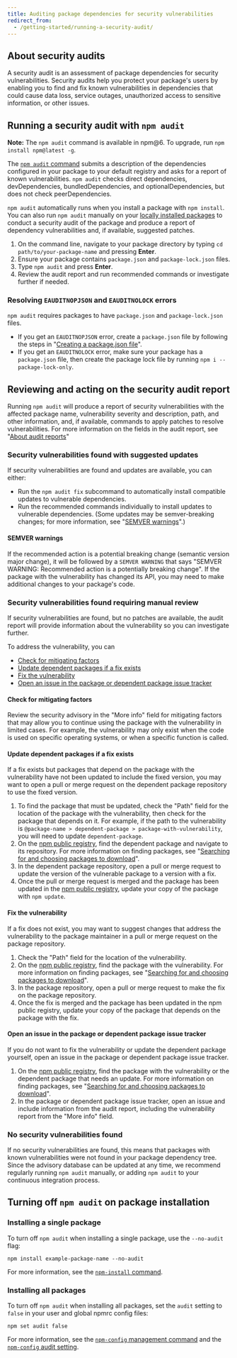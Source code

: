 ```yaml
---
title: Auditing package dependencies for security vulnerabilities
redirect_from:
  - /getting-started/running-a-security-audit/
---
```


## About security audits

A security audit is an assessment of package dependencies for security vulnerabilities. Security audits help you protect your package's users by enabling you to find and fix known vulnerabilities in dependencies that could cause data loss, service outages, unauthorized access to sensitive information, or other issues.

## Running a security audit with `npm audit`

<Note>

**Note:** The `npm audit` command is available in npm@6. To upgrade, run `npm install npm@latest -g`.

</Note>

The <a href="https://docs.npmjs.com/cli/audit">`npm audit` command</a> submits a description of the dependencies configured in your package to your default registry and asks for a report of known vulnerabilities. `npm audit` checks direct dependencies, devDependencies, bundledDependencies, and optionalDependencies, but does not check peerDependencies.

`npm audit` automatically runs when you install a package with `npm install`. You can also run `npm audit` manually on your [locally installed packages](downloading-and-installing-packages-locally) to conduct a security audit of the package and produce a report of dependency vulnerabilities and, if available, suggested patches.

1. On the command line, navigate to your package directory by typing `cd path/to/your-package-name` and pressing **Enter**.
2. Ensure your package contains `package.json` and `package-lock.json` files.
3. Type `npm audit` and press **Enter**.
4. Review the audit report and run recommended commands or investigate further if needed.

### Resolving `EAUDITNOPJSON` and `EAUDITNOLOCK` errors

`npm audit` requires packages to have `package.json` and `package-lock.json` files.

* If you get an `EAUDITNOPJSON` error, create a `package.json` file by following the steps in "[Creating a package.json file](creating-a-package-json-file)".
* If you get an `EAUDITNOLOCK` error, make sure your package has a `package.json` file, then create the package lock file by running `npm i --package-lock-only`.

## Reviewing and acting on the security audit report

Running `npm audit` will produce a report of security vulnerabilities with the affected package name, vulnerability severity and description, path, and other information, and, if available, commands to apply patches to resolve vulnerabilities. For more information on the fields in the audit report, see "[About audit reports](about-audit-reports)"

### Security vulnerabilities found with suggested updates

If security vulnerabilities are found and updates are available, you can either:

* Run the `npm audit fix` subcommand to automatically install compatible updates to vulnerable dependencies.
* Run the recommended commands individually to install updates to vulnerable dependencies. (Some updates may be semver-breaking changes; for more information, see "[SEMVER warnings](#semver-warnings)".)

<Screenshot src="/packages-and-modules/securing-your-code/audit-report-suggested-fixes.png" alt="Screenshot of command-line audit results with suggested fixes" />

#### SEMVER warnings

If the recommended action is a potential breaking change (semantic version major change), it will be followed by a `SEMVER WARNING` that says "SEMVER WARNING: Recommended action is a potentially breaking change". If the package with the vulnerability has changed its API, you may need to make additional changes to your package's code.

### Security vulnerabilities found requiring manual review

If security vulnerabilities are found, but no patches are available, the audit report will provide information about the vulnerability so you can investigate further.

<Screenshot src="/packages-and-modules/securing-your-code/audit-manual-review.png" alt="Screenshot of command-line audit results requiring a manual review" />

To address the vulnerability, you can

* [Check for mitigating factors](#check-for-mitigating-factors)
* [Update dependent packages if a fix exists](#update-dependent-packages-if-a-fix-exists)
* [Fix the vulnerability](#fix-the-vulnerability)
* [Open an issue in the package or dependent package issue tracker](#open-an-issue-in-the-package-or-dependent-package-issue-tracker)

#### Check for mitigating factors

Review the security advisory in the "More info" field for mitigating factors that may allow you to continue using the package with the vulnerability in limited cases. For example, the vulnerability may only exist when the code is used on specific operating systems, or when a specific function is called.

#### Update dependent packages if a fix exists

If a fix exists but packages that depend on the package with the vulnerability have not been updated to include the fixed version, you may want to open a pull or merge request on the dependent package repository to use the fixed version.

1. To find the package that must be updated, check the "Path" field for the location of the package with the vulnerability, then check for the package that depends on it. For example, if the path to the vulnerability is `@package-name > dependent-package > package-with-vulnerability`, you will need to update `dependent-package`.
2. On the [npm public registry](https://npmjs.com), find the dependent package and navigate to its repository. For more information on finding packages, see "[Searching for and choosing packages to download](searching-for-and-choosing-packages-to-download)".
3. In the dependent package repository, open a pull or merge request to update the version of the vulnerable package to a version with a fix.
4. Once the pull or merge request is merged and the package has been updated in the [npm public registry](https://npmjs.com), update your copy of the package with `npm update`.

#### Fix the vulnerability

If a fix does not exist, you may want to suggest changes that address the vulnerability to the package maintainer in a pull or merge request on the package repository.

1. Check the "Path" field for the location of the vulnerability.
2. On the [npm public registry](https://npmjs.com), find the package with the vulnerability. For more information on finding packages, see "[Searching for and choosing packages to download](searching-for-and-choosing-packages-to-download)".
3. In the package repository, open a pull or merge request to make the fix on the package repository.
4. Once the fix is merged and the package has been updated in the npm public registry, update your copy of the package that depends on the package with the fix.

#### Open an issue in the package or dependent package issue tracker

If you do not want to fix the vulnerability or update the dependent package yourself, open an issue in the package or dependent package issue tracker.

1. On the [npm public registry](https://npmjs.com), find the package with the vulnerability or the dependent package that needs an update. For more information on finding packages, see "[Searching for and choosing packages to download](searching-for-and-choosing-packages-to-download)".
2. In the package or dependent package issue tracker, open an issue and include information from the audit report, including the vulnerability report from the "More info" field.

### No security vulnerabilities found

If no security vulnerabilities are found, this means that packages with known vulnerabilities were not found in your package dependency tree. Since the advisory database can be updated at any time, we recommend regularly running `npm audit` manually, or adding `npm audit` to your continuous integration process.

<Screenshot src="/packages-and-modules/securing-your-code/audit-no-vulnerabilities.png" alt="Screenshot showing audit report with no vulnerabilities" />

## Turning off `npm audit` on package installation

### Installing a single package

To turn off `npm audit` when installing a single package, use the `--no-audit` flag:

```
npm install example-package-name --no-audit
```

For more information, see the [`npm-install` command][cli-install].

### Installing all packages

To turn off `npm audit` when installing all packages, set the `audit` setting to `false` in your user and global npmrc config files:

```
npm set audit false
```

For more information, see the [`npm-config` management command][cli-config] and the [`npm-config` audit setting][cli-config-audit].


[cli-install]: /cli/install
[cli-config]: /cli/config
[cli-config-audit]: /cli/config#audit
